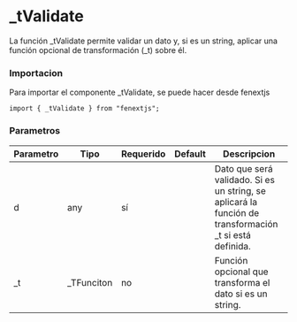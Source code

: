 # _tValidate

La función _tValidate permite validar un dato y, si es un string, aplicar una función opcional de transformación (_t) sobre él.

### Importacion

Para importar el componente _tValidate, se puede hacer desde fenextjs

```tsx copy
import { _tValidate } from "fenextjs";
```

### Parametros

| Parametro | Tipo | Requerido | Default | Descripcion |
| --------- | ---- | --------- | ------- | ----------- |
| d | any | sí |  | Dato que será validado. Si es un string, se aplicará la función de transformación _t si está definida. |
| _t | _TFunciton | no |  | Función opcional que transforma el dato si es un string. |
